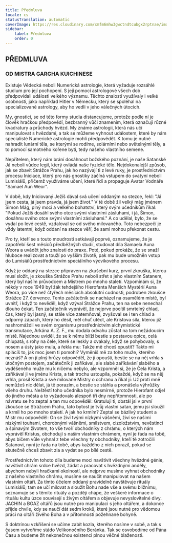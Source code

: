 ```yaml
---
title: Předmluva
locale: cs
statusTranslation: automatic
coverImage: https://res.cloudinary.com/xmfm6mhw3gwctndtcubgx2rptnae/image/upload/v1741354450/small_cover_tratado_esoterico_de_astrologia_hermetica_6210a35442.webp
sidebar:
    label: Předmluva
    order: 0
---
```

## PŘEDMLUVA

### OD MISTRA GARGHA KUICHINESE

Existuje Vědecká neboli Numerická astrologie, která vyžaduje rozsáhlé studium pro její pochopení. S její pomocí astrologové všech dob předpovídali události velkého významu. Těchto znalostí využívaly i velké osobnosti, jako například Hitler v Německu, který se spoléhal na specializované astrology, aby ho vedli v jeho válečných útocích.

My, gnostici, se od této formy studia distancujeme, protože podle ní je člověk hračkou předpovědí, bezbranný vůči znamením, která označují různé kvadratury a průchody hvězd. My známe astrologii, která nás učí manipulovat s hvězdami, a tak se můžeme vyhnout událostem, které by nám specialisté Numerické astrologie mohli předpovědět. K tomu je nutné nahradit lunární těla, se kterými se rodíme, solárními nebo světelnými těly, a to pomocí samotného kořene bytí, tedy našeho vlastního semene.

Nepřítelem, který nám brání dosáhnout božského poznání, je naše Satanské Já neboli vůdce legií, který ovládá naše fyzické tělo. Nejdokonalejší způsob, jak se zbavit Strážce Prahu, jak ho nazývají ti z levé ruky, je prostřednictvím procesu Iniciace, který pro nás gnostiky začíná vstupem do svatyní neboli Lumisiálů, přičemž využíváme učení, které řídí a propaguje Avatar Vodnáře "Samael Aun Weor".

V době, kdy Iniciovaný Ježíš dával svá učení oddaným na stezce, řekl: "Já jsem cesta, já jsem pravda, já jsem život." V té době žil velký mág jménem Šimon Mág, plný moci a velkého bohatství, který svým učedníkům říkal: "Pokud Ježíš dosáhl svého otce svými vlastními zásluhami, i já, Šimon, dosáhnu svého otce svými vlastními zásluhami." A co udělal, bylo, že se vydal po levé cestě, vzdaloval se od svého milovaného. Toto nebezpečí je vždy latentní, když oddaní na stezce věří, že sami mohou překonat cestu.

Pro ty, kteří se s touto moudrostí setkávají poprvé, oznamujeme, že je zapotřebí šest měsíců předběžných studií, studovat díla Samaela Auna Weora a uvádět jeho znalosti do praxe. Poté, pokud prokáže, že se snaží hluboce realizovat a touží po vyšším životě, pak mu bude umožněn vstup do Lumisiálů prostřednictvím speciálního výcvikového procesu.

Když je oddaný na stezce připraven na zkušební kurz, první zkouška, kterou musí složit, je zkouška Strážce Prahu neboli střet s jeho vlastním Satanem, který byl naším průvodcem a Mistrem po mnoho staletí. Vzpomínám si, že někdy v roce 1949 byl žák tehdejšího Hierofanta Menších Mystérií Auna Weora, po více než čtyřech měsících absolutní cudnosti, podroben zkoušce Strážce 27. července. Tento začátečník se nacházel na osamělém místě, byl uvnitř, i když to nevěděl, když vzýval Strážce Prahu, ten na sebe nenechal dlouho čekat. Ten začátečník vyprávěl, že nejprve pocítil smrtelný chlad, čas, který byl jasný, se stále více zatemňoval, zvyšoval se i ten chlad a odporný zápach, který ho děsil, měl chuť utéct, ale Kristova síla, kterou již nashromáždil ve svém organismu prostřednictvím alchymistické transmutace, Arkána A. Z. F., mu dodala odvahu zůstat na tom nežádoucím místě. Najednou uviděl, že se k němu blíží bestie s postavou opice, celá chlupatá, s rohy na čele, které se leskly a cvakaly, když se pohybovaly, s nosem a ústy jako mula, a řekla mu: Takže mě chceš opustit? Takto mi splácíš to, jak moc jsem ti pomohl? Vyměníš mě za toho muže, kterého neznáš? A on jí plný hrůzy odpověděl, že ji opouští, bestie se na něj vrhla s útočným postojem, začátečník ji zaříkával, ale slabé zaříkávání slabého a vyděšeného muže mu k ničemu nebylo, ale vzpomněl si, že je Čela Krista, a zaříkával ji ve jménu Krista, a tak trochu ustoupila, pokaždé, když se na něj vrhla, prosil Krista a své milované Mistry o ochranu a říkal jí: Už proti mně nemůžeš nic dělat, já tě porazím, a bestie se stáhla a pronášela výhrůžky všeho druhu. Neštěstí toho učedníka bylo nesmírné, protože Hierofant odjel do jiného města a to vyžadovalo alespoň tři dny nepřítomnosti, ale po návratu se ho zeptal a ten mu odpověděl: Gratuluji ti, obstál jsi v první zkoušce se Strážcem Prahu, tato bytost je tvůj vlastní satan, jemu jsi sloužil a krmil ho po mnoho staletí. A jak ho krmím? Zeptal se bázlivý student a Mistr mu odpověděl: On se živí tvými nízkými vášněmi, živí se našimi nízkými touhami, chorobnými vášněmi, smilstvem, cizoložstvím, nevěstinci a špinavým životem, to vše tvoří obchodníky z chrámu, o kterých nám vyprávěl Kristus, obchodují s naším vlastním chrámem, nyní je řada na tobě, abys bičem vůle vyhnal z tebe všechny ty obchodníky, kteří tě zotročili Satanovi, nyní je řada na tobě, abys každého z nich porazil, pokud se skutečně chceš zbavit zla a vydat se po bílé cestě.

Prostřednictvím tohoto díla budeme moci navštívit všechny hvězdné génie, navštívit chrám srdce hvězd, žádat a pracovat s hvězdnými anděly, abychom nebyli hračkami okolností, ale nejprve musíme vyhnat obchodníky z našeho vlastního chrámu, musíme se naučit manipulovat na našem vlastním oltáři. Za tímto účelem oddaný pravidelně navštěvuje rituály Lumisiálů; tam se učí milovat a sloužit Bohu nade vše a svému bližnímu, seznamuje se s těmito rituály a později chápe, že veškeré informace o rituálu kultu úzce souvisejí s živým oltářem a objevuje nevyslovitelné divy. JACHIN a BOAZ oltářů jsou nutné pro manipulaci s jeho oltářem, a dokonce přijde chvíle, kdy se naučí dát sedm kroků, které jsou nutné pro vědomou práci na oltáři živého Boha a v přítomnosti požehnané bohyně.

S doktrínou vzkříšení se učíme zabít kozla, kterého nosíme v sobě, a tak s časem vytvoříme stádo Velikonočního Beránka. Tak se osvobodíme od Pána Času a budeme žít nekonečnou existenci plnou věčné blaženosti.

